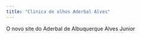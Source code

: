 ```yaml
---
title: "Clinica de olhos Aderbal Alves"
---
```


O novo site do Aderbal de Albuquerque Alves Junior
